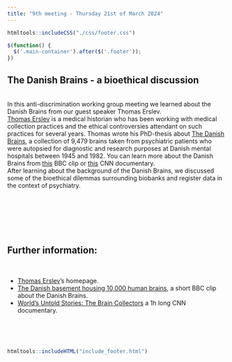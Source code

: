 ```yaml
---
title: "9th meeting - Thursday 21st of March 2024"
---
```


```r
htmltools::includeCSS("./css/footer.css")
```

```js
$(function() {
  $('.main-container').after($('.footer'));
})
```

<!--
 <a href="" target="_blank" rel="noopener noreferrer" title=""></a>
-->
## The Danish Brains - a bioethical discussion
<br>
In this anti-discrimination working group meeting we learned about the Danish Brains from our guest speaker Thomas Erslev.
<br>
<a href="https://www.therslev.dk/" target="_blank" rel="noopener noreferrer" title="Thomas Erslev">Thomas Erslev</a> is a medical historian who has been working with medical collection practices and the ethical controversies attendant on such practices for several years. Thomas wrote his PhD-thesis about  <a href="https://www.therslev.dk/wp-content/uploads/2020/02/thesis.pdf" target="_blank" rel="noopener noreferrer" title="The Danish Brains - An Archive">The Danish Brains</a>, a collection of 9,479 brains taken from psychiatric patients who were autopsied for diagnostic and research purposes at Danish mental hospitals between 1945 and 1982. You can learn more about the Danish Brains from <a href="https://www.bbc.com/reel/video/p0g1ntd0/the-danish-basement-housing-10-000-human-brains" target="_blank" rel="noopener noreferrer" title="The Danish basement housing 10,000 human brains">this</a> BBC clip or <a href="https://edition.cnn.com/videos/tv/2023/03/21/worlds-untold-stories-the-brain-collectors-spc-intl.cnn" target="_blank" rel="noopener noreferrer" title="World's Untold Stories: The Brain Collectors">this</a> CNN documentary.
<br>
After learning about the background of the Danish Brains, we discussed some of the bioethical dilemmas surrounding biobanks and register data in the context of psychiatry.   
<br><br>

<!--
You can find the slides (in PDF format) used in connection to this meeting <a href="Slides/ADWG_meeting.pdf" target="_blank" rel="noopener noreferrer" title="ADWG meeting - ">here</a>.
-->
<br><br><br>

## Further information:
<br>

* <a href="https://www.therslev.dk/" target="_blank" rel="noopener noreferrer" title="Thomas Erslev">Thomas Erslev</a>'s homepage.
* <a href="https://www.bbc.com/reel/video/p0g1ntd0/the-danish-basement-housing-10-000-human-brains" target="_blank" rel="noopener noreferrer" title="The Danish basement housing 10,000 human brains">The Danish basement housing 10,000 human brains</a>, a short BBC clip about the Danish Brains.
* <a href="https://edition.cnn.com/videos/tv/2023/03/21/worlds-untold-stories-the-brain-collectors-spc-intl.cnn" target="_blank" rel="noopener noreferrer" title="World's Untold Stories: The Brain Collectors">World's Untold Stories: The Brain Collectors</a> a 1h long CNN documentary.

<br><br><br>

```r
htmltools::includeHTML("include_footer.html")
```
